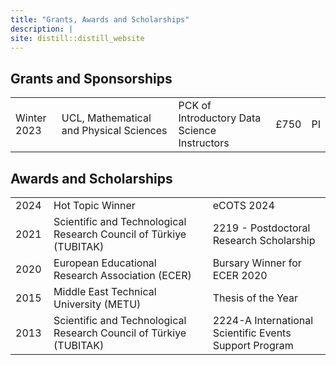 ```yaml
---
title: "Grants, Awards and Scholarships"
description: |
site: distill::distill_website
---
```


## Grants and Sponsorships

|             |                                                                   |                                                                         |           |
| :--------   | :----------------------                                           | :------------------                                                     |:--        |:--
| Winter 2023 | UCL, Mathematical and Physical Sciences     | PCK of Introductory Data Science Instructors                                                  |£750       |PI

## Awards and Scholarships

|             |                                                                   |
| :----       | :-------------------                                              | :--------------
| 2024        | Hot Topic Winner                                                  | eCOTS 2024
| 2021        | Scientific and Technological Research Council of Türkiye (TUBITAK) | 2219 - Postdoctoral Research Scholarship
| 2020        | European Educational Research Association (ECER)                  | Bursary Winner for ECER 2020 
| 2015        | Middle East Technical University (METU)                           | Thesis of the Year
| 2013        | Scientific and Technological Research Council of Türkiye (TUBITAK) | 2224-A International Scientific Events Support Program

